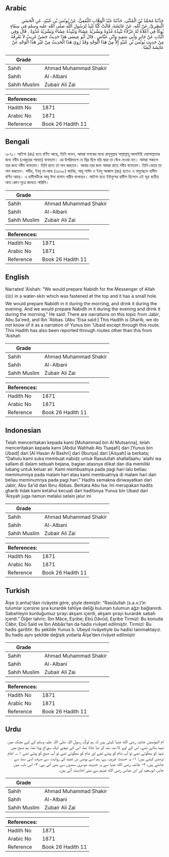 ## Arabic


<div dir="rtl" lang="ar" style={{fontSize:'larger',backgroundColor:'#f8f9fa',padding:20}}>
حَدَّثَنَا مُحَمَّدُ بْنُ الْمُثَنَّى، حَدَّثَنَا عَبْدُ الْوَهَّابِ الثَّقَفِيُّ، عَنْ يُونُسَ بْنِ عُبَيْدٍ، عَنِ الْحَسَنِ الْبَصْرِيِّ، عَنْ أُمِّهِ، عَنْ عَائِشَةَ، قَالَتْ كُنَّا نَنْبِذُ لِرَسُولِ اللَّهِ صلى الله عليه وسلم فِي سِقَاءٍ يُوكَأُ فِي أَعْلاَهُ لَهُ عَزْلاَءُ نَنْبِذُهُ غُدْوَةً وَيَشْرَبُهُ عِشَاءً وَنَنْبِذُهُ عِشَاءً وَيَشْرَبُهُ غُدْوَةً ‏.‏ قَالَ وَفِي الْبَابِ عَنْ جَابِرٍ وَأَبِي سَعِيدٍ وَابْنِ عَبَّاسٍ ‏.‏ قَالَ أَبُو عِيسَى هَذَا حَدِيثٌ حَسَنٌ غَرِيبٌ لاَ نَعْرِفُهُ مِنْ حَدِيثِ يُونُسَ بْنِ عُبَيْدٍ إِلاَّ مِنْ هَذَا الْوَجْهِ وَقَدْ رُوِيَ هَذَا الْحَدِيثُ مِنْ غَيْرِ هَذَا الْوَجْهِ عَنْ عَائِشَةَ أَيْضًا ‏.‏
</div>
<div style={{backgroundColor:'#f8f9fa',padding:20, marginBottom: 10}}><table> <thead> <tr> <th>Grade</th> <th></th> </tr> </thead> <tbody> <tr><td>Sahih</td><td>Ahmad Muhammad Shakir</td></tr><tr><td>Sahih</td><td>Al-Albani</td></tr><tr><td>Sahih Muslim</td><td>Zubair Ali Zai</td></tr></tbody></table><table> <thead> <tr> <th>References:</th> <th></th> </tr> </thead> <tbody><tr><td>Hadith No</td><td>1871</td></tr><tr><td>Arabic No</td><td>1871</td></tr><tr><td>Reference</td><td>Book 26 Hadith 11</td></tr></tbody></table></div>

## Bengali


<div dir="ltr" lang="bn" style={{fontSize:'larger',backgroundColor:'#f8f9fa',padding:20}}>
১৮৭১। আইশা (রাঃ) হতে বর্ণিত আছে, তিনি বলেন, আমরা মশকের মধ্যে রাসূলুল্লাহ সাল্লাল্লাহু আলাইহি ওয়াসাল্লামের জন্য নবীয (খেজুরের শরবত) বানাতাম। এর উপরিভাগে যে ছিদ্র ছিল দড়ি দ্বারা তা বেঁধে দেওয়া হত। আমরা সকালে তার জন্য নবীয বানাতাম। তিনি রাতে তা পান করতেন। আবার তার জন্য আমরা রাতে নবীয বানাতাম। তিনি ভোরে তা পান করতেন। সহীহ, ইবনু মা-জাহ (৩৩৯৮) জাবির, আবূ সাঈদ ও ইবনু আব্বাস (রাঃ) হতেও এ অনুচ্ছেদে হাদীস বর্ণিত আছে। এ হাদীসটিকে আবূ ঈসা হাসান গারীব বলেছেন। আইশা হতে ইউনুসের হাদীস হিসেবে এই সূত্র ব্যতীত অন্য কোন সূত্রে জানতে পারিনি।
</div>
<div style={{backgroundColor:'#f8f9fa',padding:20, marginBottom: 10}}><table> <thead> <tr> <th>Grade</th> <th></th> </tr> </thead> <tbody> <tr><td>Sahih</td><td>Ahmad Muhammad Shakir</td></tr><tr><td>Sahih</td><td>Al-Albani</td></tr><tr><td>Sahih Muslim</td><td>Zubair Ali Zai</td></tr></tbody></table><table> <thead> <tr> <th>References:</th> <th></th> </tr> </thead> <tbody><tr><td>Hadith No</td><td>1871</td></tr><tr><td>Arabic No</td><td>1871</td></tr><tr><td>Reference</td><td>Book 26 Hadith 11</td></tr></tbody></table></div>

## English


<div dir="ltr" lang="en" style={{fontSize:'larger',backgroundColor:'#f8f9fa',padding:20}}>
Narrated 'Aishah: "We would prepare Nabidh for the Messenger of Allah (ﷺ) in a water-skin which was fastened at the top and it has a small hole. We would prepare Nabidh in it during the morning, and drink it during the evening. And we would prepare Nabidh in it during the evening and drink it during the morning." He said: There are narrations on this topic from Jabir, Abu Sa'eed, and Ibn 'Abbas. [Abu 'Eisa said:] This Hadith is Gharib, we do not know of it as a narration of Yunus bin 'Ubaid except through this route. This Hadith has also been reported through routes other than this from 'Aishah
</div>
<div style={{backgroundColor:'#f8f9fa',padding:20, marginBottom: 10}}><table> <thead> <tr> <th>Grade</th> <th></th> </tr> </thead> <tbody> <tr><td>Sahih</td><td>Ahmad Muhammad Shakir</td></tr><tr><td>Sahih</td><td>Al-Albani</td></tr><tr><td>Sahih Muslim</td><td>Zubair Ali Zai</td></tr></tbody></table><table> <thead> <tr> <th>References:</th> <th></th> </tr> </thead> <tbody><tr><td>Hadith No</td><td>1871</td></tr><tr><td>Arabic No</td><td>1871</td></tr><tr><td>Reference</td><td>Book 26 Hadith 11</td></tr></tbody></table></div>

## Indonesian


<div dir="ltr" lang="id" style={{fontSize:'larger',backgroundColor:'#f8f9fa',padding:20}}>
Telah menceritakan kepada kami [Muhammad bin Al Mutsanna], telah menceritakan kepada kami [Abdul Wahhab Ats Tsaqafi] dari [Yunus bin Ubaid] dari [Al Hasan Al Bashri] dari [Ibunya] dari [Aisyah] ia berkata; "Dahulu kami suka membuat nabidz untuk Rasulullah shallallaahu 'alaihi wa sallam di dalam sebuah bejana, bagian atasnya diikat dan dia memiliki lubang untuk keluar air. Kami membuatnya pada pagi hari lalu beliau meminumnya pada malam hari atau kami membuatnya di malam hari dan beliau meminumnya pada pagi hari." Hadits semakna diriwayatkan dari Jabir, Abu Sa'id dan Ibnu Abbas. Berkata Abu Isa: Ini merupakan hadits gharib tidak kami ketahui kecuali dari haditsnya Yunus bin Ubaid dari 'Aisyah juga namun melalui selain jalur ini
</div>
<div style={{backgroundColor:'#f8f9fa',padding:20, marginBottom: 10}}><table> <thead> <tr> <th>Grade</th> <th></th> </tr> </thead> <tbody> <tr><td>Sahih</td><td>Ahmad Muhammad Shakir</td></tr><tr><td>Sahih</td><td>Al-Albani</td></tr><tr><td>Sahih Muslim</td><td>Zubair Ali Zai</td></tr></tbody></table><table> <thead> <tr> <th>References:</th> <th></th> </tr> </thead> <tbody><tr><td>Hadith No</td><td>1871</td></tr><tr><td>Arabic No</td><td>1871</td></tr><tr><td>Reference</td><td>Book 26 Hadith 11</td></tr></tbody></table></div>

## Turkish


<div dir="ltr" lang="tr" style={{fontSize:'larger',backgroundColor:'#f8f9fa',padding:20}}>
Âişe (r.anha)’dan rivâyete göre, şöyle demiştir: “Rasûlullah (s.a.v.)’in tulumlar içersine şıra kurardık tahliye deliği bulunan tulumun ağzı bağlanırdı. Sabahleyin kurduğumuz şırayı akşam içerdi, akşam şırayı kurardık sabah içerdi.” Diğer tahric: İbn Mâce, Eşribe; Ebû Dâvûd, Eşribe Tirmizî: Bu konuda Câbir, Ebû Saîd ve İbn Abbâs’tan da hadis rivâyet edilmiştir. Tirmizî: Bu hadis garibtir. Bu şekilde Yunus b. Ubeyd rivâyetiyle bu hadisi tanımaktayız. Bu hadis aynı şekilde değişik yollarla Âişe’den rivâyet edilmiştir
</div>
<div style={{backgroundColor:'#f8f9fa',padding:20, marginBottom: 10}}><table> <thead> <tr> <th>Grade</th> <th></th> </tr> </thead> <tbody> <tr><td>Sahih</td><td>Ahmad Muhammad Shakir</td></tr><tr><td>Sahih</td><td>Al-Albani</td></tr><tr><td>Sahih Muslim</td><td>Zubair Ali Zai</td></tr></tbody></table><table> <thead> <tr> <th>References:</th> <th></th> </tr> </thead> <tbody><tr><td>Hadith No</td><td>1871</td></tr><tr><td>Arabic No</td><td>1871</td></tr><tr><td>Reference</td><td>Book 26 Hadith 11</td></tr></tbody></table></div>

## Urdu


<div dir="rtl" lang="ur" style={{fontSize:'larger',backgroundColor:'#f8f9fa',padding:20}}>
ام المؤمنین عائشہ رضی الله عنہا کہتی ہیں کہ ہم لوگ رسول اللہ صلی اللہ علیہ وسلم کے لیے مشک میں نبیذ بناتے تھے، اس کے اوپر کا منہ بند کر دیا جاتا تھا، اس کے نیچے ایک سوراخ ہوتا تھا، ہم صبح میں نبیذ کو بھگوتے تھے تو آپ شام کو پیتے تھے اور شام کو بھگوتے تھے تو آپ صبح کو پیتے تھے ۱؎۔ امام ترمذی کہتے ہیں: ۱- یہ حدیث غریب ہے، ہم اسے یونس بن عبید کی روایت سے صرف اسی سند سے جانتے ہیں، ۲- عائشہ رضی الله عنہا سے یہ حدیث دوسری سندوں سے بھی آئی ہے، ۳- اس باب میں جابر، ابوسعید اور ابن عباس رضی الله عنہم سے بھی احادیث آئی ہیں۔
</div>
<div style={{backgroundColor:'#f8f9fa',padding:20, marginBottom: 10}}><table> <thead> <tr> <th>Grade</th> <th></th> </tr> </thead> <tbody> <tr><td>Sahih</td><td>Ahmad Muhammad Shakir</td></tr><tr><td>Sahih</td><td>Al-Albani</td></tr><tr><td>Sahih Muslim</td><td>Zubair Ali Zai</td></tr></tbody></table><table> <thead> <tr> <th>References:</th> <th></th> </tr> </thead> <tbody><tr><td>Hadith No</td><td>1871</td></tr><tr><td>Arabic No</td><td>1871</td></tr><tr><td>Reference</td><td>Book 26 Hadith 11</td></tr></tbody></table></div>